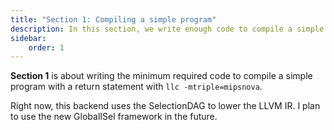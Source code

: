 ```yaml
---
title: "Section 1: Compiling a simple program"
description: In this section, we write enough code to compile a simple program
sidebar:
    order: 1
---
```


**Section 1** is about writing the minimum required code to compile a simple program
with a return statement with `llc -mtriple=mipsnova`.

Right now, this backend uses the SelectionDAG to lower the LLVM IR.
I plan to use the new GlobalISel framework in the future.
